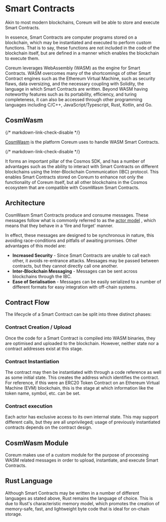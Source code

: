 # Smart Contracts

Akin to most modern blockchains, Coreum will be able to store and execute Smart Contracts.

In essence, Smart Contracts are computer programs stored on a blockchain, which may be instantiated
and executed to perform custom functions. That is to say, these functions are not included in the
code of the blockchain itself, but are defined in a manner which enables the blockchain to execute
them.

Coreum leverages WebAssembly (WASM) as the engine for Smart Contracts. WASM overcomes many of the
shortcomings of other Smart Contract engines such as the Ethereum Virtual Machine, such as security
flaws, data oversizing, and the necessary coupling with Solidity, the language in which Smart
Contracts are written. Beyond WASM having noteworthy features such as its portability, efficiency,
and turing completeness, it can also be accessed through other programming languages including
C/C++, JavaScript/Typescript, Rust, Kotlin, and Go.

## CosmWasm

{/* markdown-link-check-disable */}

<a className="text-green-gradient font-bold" href="https://cosmwasm.com/" target="_blank">CosmWasm</a>
 is the platform Coreum uses to handle WASM Smart Contracts.

{/* markdown-link-check-disable */}

It forms an important pillar of the Cosmos SDK, and has a number of advantages such as the ability
to interact with Smart Contracts on different blockchains using the Inter-Blockchain Communication
(IBC) protocol. This enables Smart Contracts stored on Coreum to enhance not only the functionality
of Coreum itself, but all other blockchains in the Cosmos ecosystem that are compatible with
CosmWasm Smart Contracts.

## Architecture

CosmWasm Smart Contracts produce and consume messages. These messages follow what is commonly
referred to as the <a className="text-green-gradient font-bold" href="https://dspace.mit.edu/handle/1721.1/6952" target="_blank">actor model</a>
, which means that they
behave in a 'fire and forget' manner.

In effect, these messages are designed to be synchronous in nature, this avoiding race-conditions
and pitfalls of awaiting promises. Other advantages of this model are:

-   **Increased Security** - Since Smart Contracts are unable to call each other, it avoids
    re-entrance attacks. Messages may be passed between contracts, but they cannot directly call one
    another.
-   **Inter-Blockchain Messaging** - Messages can be sent across blockchains through the IBC.
-   **Ease of Serialisation** - Messages can be easily serialized to a number of different formats
    for easy integration with off-chain systems.

## Contract Flow

The lifecycle of a Smart Contract can be split into three distinct phases:

### Contract Creation / Upload

Once the code for a Smart Contract is compiled into WASM binaries, they are optimised and uploaded
to the blockchain. However, neither state nor a contract addresses exist at this stage.

### Contract Instantiation

The contract may then be instantiated with through a code reference as well as some initial state.
This creates the address which identifies the contract. For reference, if this were an ERC20 Token
Contract on an Ethereum Virtual Machine (EVM) blockchain, this is the stage at which information
like the token name, symbol, etc. can be set.

### Contract execution

Each actor has exclusive access to its own internal state. This may support different calls, but
they are all unprivileged; usage of previously instantiated contracts depends on the contract
design.

## CosmWasm Module

Coreum makes use of a custom module for the purpose of processing WASM related messages in order to
upload, instantiate, and execute Smart Contracts.

[//]: # 'TODO -> include chart or image'

## Rust Language

Although Smart Contracts may be written in a number of different languages as stated above, Rust
remains the language of choice. This is due to Rust's characteristic memory model, which promotes
the creation of memory-safe, fast, and lightweight byte code that is ideal for on-chain storage.
